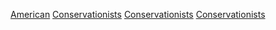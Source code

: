 {{Cat main|自然保育人士}}
<!--This category lists [[United_States|Americans]] involved in the [[conservation_movement|conservation movement]] or the [[conservation_(ethic)|ethic of conservation]].-->
{{Commonscat|Environmentalists from the United States}}

[[Category:自然保育人士|American]]
[[Category:美國自然保育|Conservationists]]
[[Category:各职业美国人|Conservationists]]
[[Category:美國環保人士|Conservationists]]